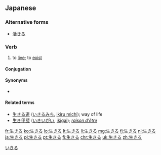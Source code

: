 ==Japanese==
{{ja-kanjitab|い|sort=いきる|yomi=kun}}

===Alternative forms===
* [[活きる]]

===Verb===
{{ja-verb|tr=intrans|type=2|いきる}}

# to [[live]]; to [[exist]]
#: {{ja-usex|キムはまだ'''生きて'''いた。|^キム は まだ '''いきて''' いた。|Kim was still '''alive'''.}}
#: {{ja-usex|世界平和のために'''生きる'''。|せかいへいわ の ため に '''いきる'''。|'''Live''' for the sake of [[world peace]].}}
#: {{ja-usex|難病とともに'''生きる'''。|なんびょう と ともに '''いきる'''。|To '''live''' with an incurable disease.}}
#: {{ja-usex|祖父ばかりか、曽祖父さえ'''生きて'''いる。|そふ ばかり か、そうそふ さえ '''いきて''' いる。|Not only is my grandfather '''living''' but my great-grandfather as well.}}

====Conjugation====
{{ja-ichi|いき}}

====Synonyms====
* {{sense|to live}} {{ja-r|生存する|せいぞんする|linkto=生存}}

====Related terms====
* [[生きる道]] ([[いきるみち]], [[ikiru michi]]); way of life
* [[生き甲斐]] ([[いきいがい]], [[ikigai]]); ''[[raison d'être]]''

[[Category:1000 Japanese basic words|いきる]]

[[fr:生きる]]
[[ko:生きる]]
[[lo:生きる]]
[[lt:生きる]]
[[li:生きる]]
[[mg:生きる]]
[[fj:生きる]]
[[nl:生きる]]
[[ja:生きる]]
[[pl:生きる]]
[[pt:生きる]]
[[fi:生きる]]
[[chr:生きる]]
[[uk:生きる]]
[[zh:生きる]]